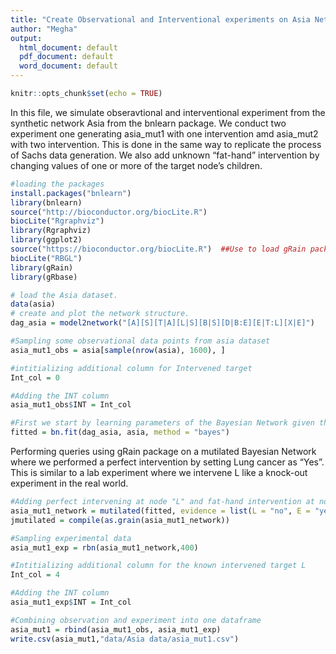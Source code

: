 ```yaml
---
title: "Create Observational and Interventional experiments on Asia Network"
author: "Megha"
output:
  html_document: default
  pdf_document: default
  word_document: default
---
```


```r
knitr::opts_chunk$set(echo = TRUE)
```

In this file, we simulate obseravtional and interventional experiment from the synthetic network Asia from the bnlearn package. We conduct two experiment one generating asia_mut1 with one intervention amd asia_mut2 with two intervention. This is done in the same way to replicate the process of Sachs data generation. We also add unknown "fat-hand" intervention by changing values of one or more of the target node's children.

```r
#loading the packages
install.packages("bnlearn")
library(bnlearn)
source("http://bioconductor.org/biocLite.R")
biocLite("Rgraphviz")
library(Rgraphviz)
library(ggplot2)
source("https://bioconductor.org/biocLite.R")  ##Use to load gRain package since RBGL is removed from CRAN repository
biocLite("RBGL")
library(gRain) 
library(gRbase)
```

```r
# load the Asia dataset.
data(asia)
# create and plot the network structure.
dag_asia = model2network("[A][S][T|A][L|S][B|S][D|B:E][E|T:L][X|E]")
```

```r
#Sampling some observational data points from asia dataset
asia_mut1_obs = asia[sample(nrow(asia), 1600), ]

#intitializing additional column for Intervened target
Int_col = 0

#Adding the INT column
asia_mut1_obs$INT = Int_col
```

```r
#First we start by learning parameters of the Bayesian Network given the DAG
fitted = bn.fit(dag_asia, asia, method = "bayes")
```

Performing queries using gRain package on a mutilated Bayesian Network where we performed a perfect intervention by setting Lung cancer as "Yes". This is similar to a lab experiment where we intervene L like a knock-out experiment in the real world.

```r
#Adding perfect intervening at node "L" and fat-hand intervention at node "E"
asia_mut1_network = mutilated(fitted, evidence = list(L = "no", E = "yes"))
jmutilated = compile(as.grain(asia_mut1_network))

#Sampling experimental data
asia_mut1_exp = rbn(asia_mut1_network,400)

#Intitializing additional column for the known intervened target L
Int_col = 4

#Adding the INT column
asia_mut1_exp$INT = Int_col
```

```r
#Combining observation and experiment into one dataframe
asia_mut1 = rbind(asia_mut1_obs, asia_mut1_exp)
write.csv(asia_mut1,"data/Asia data/asia_mut1.csv")
```
